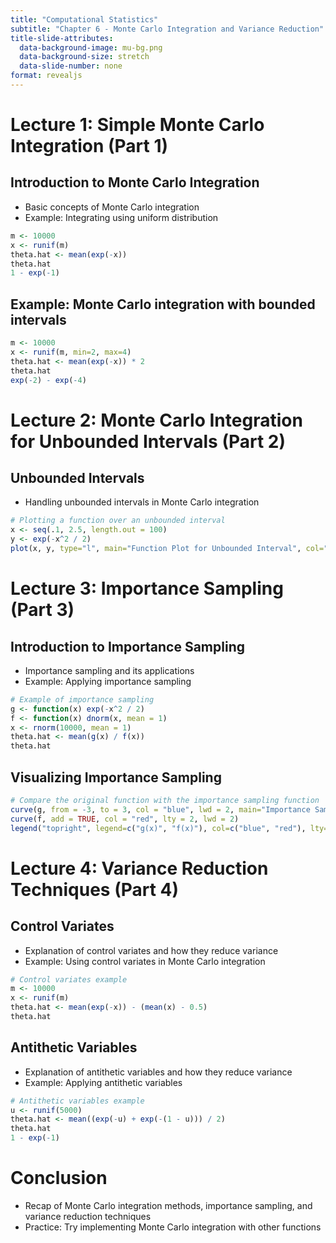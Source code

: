 ```yaml
---
title: "Computational Statistics"
subtitle: "Chapter 6 - Monte Carlo Integration and Variance Reduction"
title-slide-attributes:
  data-background-image: mu-bg.png
  data-background-size: stretch
  data-slide-number: none
format: revealjs
---
```


# Lecture 1: Simple Monte Carlo Integration (Part 1)

## Introduction to Monte Carlo Integration

-   Basic concepts of Monte Carlo integration
-   Example: Integrating using uniform distribution

```r
m <- 10000
x <- runif(m)
theta.hat <- mean(exp(-x))
theta.hat
1 - exp(-1)
```

## Example: Monte Carlo integration with bounded intervals

```r
m <- 10000
x <- runif(m, min=2, max=4)
theta.hat <- mean(exp(-x)) * 2
theta.hat
exp(-2) - exp(-4)
```

# Lecture 2: Monte Carlo Integration for Unbounded Intervals (Part 2)

## Unbounded Intervals

-   Handling unbounded intervals in Monte Carlo integration

```r
# Plotting a function over an unbounded interval
x <- seq(.1, 2.5, length.out = 100)
y <- exp(-x^2 / 2)
plot(x, y, type="l", main="Function Plot for Unbounded Interval", col="blue")
```

# Lecture 3: Importance Sampling (Part 3)

## Introduction to Importance Sampling

-   Importance sampling and its applications
-   Example: Applying importance sampling

```r
# Example of importance sampling
g <- function(x) exp(-x^2 / 2)
f <- function(x) dnorm(x, mean = 1)
x <- rnorm(10000, mean = 1)
theta.hat <- mean(g(x) / f(x))
theta.hat
```

## Visualizing Importance Sampling

```r
# Compare the original function with the importance sampling function
curve(g, from = -3, to = 3, col = "blue", lwd = 2, main="Importance Sampling: g(x) vs f(x)")
curve(f, add = TRUE, col = "red", lty = 2, lwd = 2)
legend("topright", legend=c("g(x)", "f(x)"), col=c("blue", "red"), lty=c(1, 2), lwd=2)
```

# Lecture 4: Variance Reduction Techniques (Part 4)

## Control Variates

-   Explanation of control variates and how they reduce variance
-   Example: Using control variates in Monte Carlo integration

```r
# Control variates example
m <- 10000
x <- runif(m)
theta.hat <- mean(exp(-x)) - (mean(x) - 0.5)
theta.hat
```

## Antithetic Variables

-   Explanation of antithetic variables and how they reduce variance
-   Example: Applying antithetic variables

```r
# Antithetic variables example
u <- runif(5000)
theta.hat <- mean((exp(-u) + exp(-(1 - u))) / 2)
theta.hat
1 - exp(-1)
```

# Conclusion

-   Recap of Monte Carlo integration methods, importance sampling, and variance reduction techniques
-   Practice: Try implementing Monte Carlo integration with other functions
